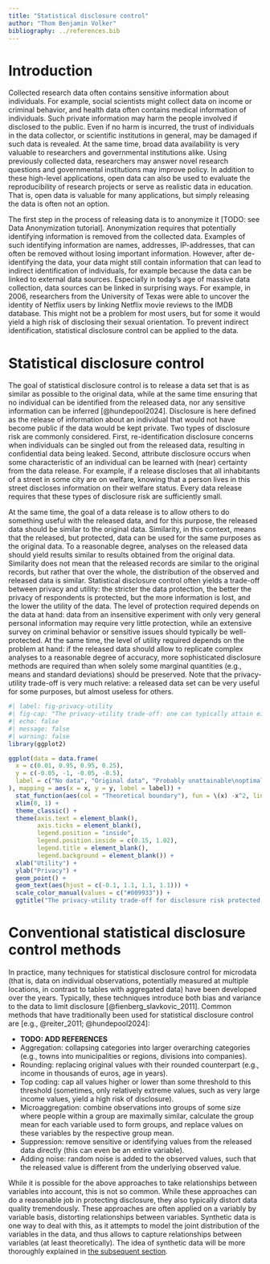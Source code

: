 ```yaml
---
title: "Statistical disclosure control"
author: "Thom Benjamin Volker"
bibliography: ../references.bib
---
```


# Introduction

Collected research data often contains sensitive information about individuals. 
For example, social scientists might collect data on income or criminal behavior, and health data often contains medical information of individuals.
Such private information may harm the people involved if disclosed to the public.
Even if no harm is incurred, the trust of individuals in the data collector, or scientific institutions in general, may be damaged if such data is revealed.
At the same time, broad data availability is very valuable to researchers and governmental institutions alike.
Using previously collected data, researchers may answer novel research questions and governmental institutions may improve policy. 
In addition to these high-level applications, open data can also be used to evaluate the reproducibility of research projects or serve as realistic data in education.
That is, open data is valuable for many applications, but simply releasing the data is often not an option.

The first step in the process of releasing data is to anonymize it [TODO: see Data Anonymization tutorial]. 
Anonymization requires that potentially identifying information is removed from the collected data.
Examples of such identifying information are names, addresses, IP-addresses, that can often be removed without losing important information.
However, after de-identifying the data, your data might still contain information that can lead to indirect identification of individuals, for example because the data can be linked to external data sources.
Especially in today's age of massive data collection, data sources can be linked in surprising ways.
For example, in 2006, researchers from the University of Texas were able to uncover the identity of Netflix users by linking Netflix movie reviews to the IMDB database.
This might not be a problem for most users, but for some it would yield a high risk of disclosing their sexual orientation. 
To prevent indirect identification, statistical disclosure control can be applied to the data.

# Statistical disclosure control 

The goal of statistical disclosure control is to release a data set that is as similar as possible to the original data, while at the same time ensuring that no individual can be identified from the released data, nor any sensitive information can be inferred [@hundepool2024].
Disclosure is here defined as the release of information about an individual that would not have become public if the data would be kept private. 
Two types of disclosure risk are commonly considered.
First, re-identification disclosure concerns when individuals can be singled out from the released data, resulting in confidential data being leaked. 
Second, attribute disclosure occurs when some characteristic of an individual can be learned with (near) certainty from the data release. 
For example, if a release discloses that all inhabitants of a street in some city are on welfare, knowing that a person lives in this street discloses information on their welfare status.
Every data release requires that these types of disclosure risk are sufficiently small.

At the same time, the goal of a data release is to allow others to do something useful with the released data, and for this purpose, the released data should be similar to the original data.
Similarity, in this context, means that the released, but protected, data can be used for the same purposes as the original data.
To a reasonable degree, analyses on the released data should yield results similar to results obtained from the original data.
Similarity does not mean that the released records are similar to the original records, but rather that over the whole, the distribution of the observed and released data is similar.
Statistical disclosure control often yields a trade-off between privacy and utility: the stricter the data protection, the better the privacy of respondents is protected, but the more information is lost, and the lower the utility of the data.
The level of protection required depends on the data at hand: data from an insensitive experiment with only very general personal information may require very little protection, while an extensive survey on criminal behavior or sensitive issues should typically be well-protected.
At the same time, the level of utility required depends on the problem at hand: if the released data should allow to replicate complex analyses to a reasonable degree of accuracy, more sophisticated disclosure methods are required than when solely some marginal quantities (e.g., means and standard deviations) should be preserved.
Note that the privacy-utility trade-off is very much relative: a released data set can be very useful for some purposes, but almost useless for others. 


```r
#| label: fig-privacy-utility
#| fig-cap: "The privacy-utility trade-off: one can typically attain either high privacy or high utility, but not both at the same time. Typically, there can be substantial utility of the synthetic data, but some privacy risk will remain."
#| echo: false
#| message: false
#| warning: false
library(ggplot2)

ggplot(data = data.frame(
  x = c(0.01, 0.95, 0.95, 0.25),
  y = c(-0.05, -1, -0.05, -0.5),
  label = c("No data", "Original data", "Probably unattainable\noptimal release", "Typical release")
), mapping = aes(x = x, y = y, label = label)) +
  stat_function(aes(col = "Theoretical boundary"), fun = \(x) -x^2, linewidth = 1) +
  xlim(0, 1) +
  theme_classic() +
  theme(axis.text = element_blank(),
        axis.ticks = element_blank(),
        legend.position = "inside",
        legend.position.inside = c(0.15, 1.02),
        legend.title = element_blank(),
        legend.background = element_blank()) +
  xlab("Utility") +
  ylab("Privacy") +
  geom_point() +
  geom_text(aes(hjust = c(-0.1, 1.1, 1.1, 1.1))) +
  scale_color_manual(values = c("#009933")) +
  ggtitle("The privacy-utility trade-off for disclosure risk protected data\n")
```



# Conventional statistical disclosure control methods

In practice, many techniques for statistical disclosure control for microdata (that is, data on individual observations, potentially measured at multiple locations, in contrast to tables with aggregated data) have been developed over the years.
Typically, these techniques introduce both bias and variance to the data to limit disclosure [@fienberg_slavkovic_2011].
Common methods that have traditionally been used for statistical disclosure control are [e.g., @reiter_2011; @hundepool2024]: 

- **TODO: ADD REFERENCES**
- Aggregation: collapsing categories into larger overarching categories (e.g., towns into municipalities or regions, divisions into companies).
- Rounding: replacing original values with their rounded counterpart (e.g., income in thousands of euros, age in years).
- Top coding: cap all values higher or lower than some threshold to this threshold (sometimes, only relatively extreme values, such as very large income values, yield a high risk of disclosure).
- Microaggregation: combine observations into groups of some size where people within a group are maximally similar, calculate the group mean for each variable used to form groups, and replace values on these variables by the respective group mean. 
- Suppression: remove sensitive or identifying values from the released data directly (this can even be an entire variable). 
- Adding noise: random noise is added to the observed values, such that the released value is different from the underlying observed value.

While it is possible for the above approaches to take relationships between variables into account, this is not so common. 
While these approaches can do a reasonable job in protecting disclosure, they also typically distort data quality tremendously.
These approaches are often applied on a variably by variable basis, distorting relationships between variables.
Synthetic data is one way to deal with this, as it attempts to model the joint distribution of the variables in the data, and thus allows to capture relationships between variables (at least theoretically). 
The idea of synthetic data will be more thoroughly explained in [the subsequent section](../synthetic/).
